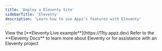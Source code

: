 ```yaml
---
title: 'Deploy a Eleventy Site'
sidebarTitle: 'Eleventy'
description: 'Learn how to use Appz’s features with Eleventy'
---
```


<FrameworkGetStartedComponent framework="Eleventy"
intro="Hugo is a static site generator built with Go, known for its remarkable speed. It offers highly flexible and advanced tools for content management, utilizing Markdown and JSON to streamline the process"
/>

<CardGroup cols={2}> 
  <Card title="Eleventy">
    View the [**Eleventy Live example**](https://11ty.appz.dev)
  </Card>
  <Card href="https://www.11ty.dev/docs/">
  Refer to the **Eleventy Docs** to learn more about Eleventy or for assistance with an Eleventy project
  </Card>
</CardGroup>
